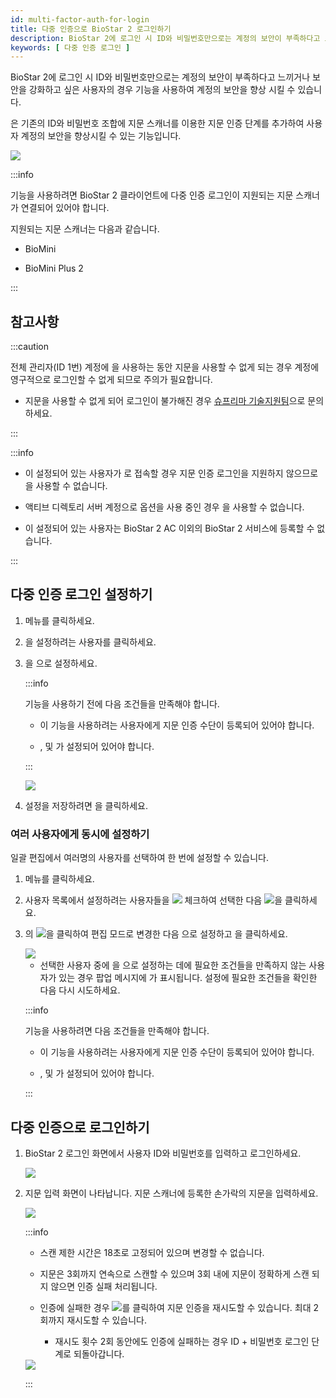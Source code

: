 ```yaml
---
id: multi-factor-auth-for-login
title: 다중 인증으로 BioStar 2 로그인하기
description: BioStar 2에 로그인 시 ID와 비밀번호만으로는 계정의 보안이 부족하다고 느끼거나 보안을 강화하고 싶은 사용자의 경우 다중 인증 로그인 기능을 사용하여 계정의 보안을 향상 시킬 수 있습니다.
keywords: [ 다중 인증 로그인 ]
---
```


BioStar 2에 로그인 시 ID와 비밀번호만으로는 계정의 보안이 부족하다고 느끼거나 보안을 강화하고 싶은 사용자의 경우 <Cmd sid="common.fingerprintLogin" /> 기능을 사용하여 계정의 보안을 향상 시킬 수 있습니다.

<Cmd sid="common.fingerprintLogin" />은 기존의 ID와 비밀번호 조합에 지문 스캐너를 이용한 지문 인증 단계를 추가하여 사용자 계정의 보안을 향상시킬 수 있는 기능입니다.

<Image src='/img/ko/biostar-297-login-full.png' className='none' caption />

:::info

<Cmd sid="common.fingerprintLogin" /> 기능을 사용하려면 BioStar 2 클라이언트에 다중 인증 로그인이 지원되는 지문 스캐너가 연결되어 있어야 합니다.

지원되는 지문 스캐너는 다음과 같습니다.

* BioMini

* BioMini Plus 2

:::

## 참고사항

:::caution

전체 관리자(ID 1번) 계정에 <Cmd sid="common.fingerprintLogin" />을 사용하는 동안 지문을 사용할 수 없게 되는 경우 계정에 영구적으로 로그인할 수 없게 되므로 주의가 필요합니다.

* 지문을 사용할 수 없게 되어 로그인이 불가해진 경우 [슈프리마 기술지원팀](https://support.supremainc.com)으로 문의하세요.

:::

:::info

* <Cmd sid="common.fingerprintLogin" />이 설정되어 있는 사용자가 <Cmd sid="cloud.title" />로 접속할 경우 지문 인증 로그인을 지원하지 않으므로 <Cmd sid="common.fingerprintLogin" />을 사용할 수 없습니다.

* 액티브 디렉토리 서버 계정으로 <Cmd sid="biostar.login" /> 옵션을 사용 중인 경우 <Cmd sid="common.fingerprintLogin" />을 사용할 수 없습니다.

* <Cmd sid="common.fingerprintLogin" />이 설정되어 있는 사용자는 BioStar 2 AC 이외의 BioStar 2 서비스에 등록할 수 없습니다.

:::

## 다중 인증 로그인 설정하기

1. <Cmd sid="common.gnb.user" /> 메뉴를 클릭하세요.

1. <Cmd sid="common.fingerprintLogin" />을 설정하려는 사용자를 클릭하세요.

1. <Cmd sid="common.fingerprintLogin" />을 <Cmd sid="user.fingerprintLogin.active" />으로 설정하세요.

    :::info

    <Cmd sid="common.fingerprintLogin" /> 기능을 사용하기 전에 다음 조건들을 만족해야 합니다.

    * 이 기능을 사용하려는 사용자에게 지문 인증 수단이 등록되어 있어야 합니다.

    * <Cmd sid="user.bioStarOperator" />, <Cmd sid="user.loginId" /> 및 <Cmd sid="common.password" />가 설정되어 있어야 합니다.

    :::

    <Image src='/img/ko/biostar-multi-factor-auth-1.png' caption />

1. 설정을 저장하려면 <Cmd sid="button.apply" />을 클릭하세요.

### 여러 사용자에게 동시에 설정하기

일괄 편집에서 여러명의 사용자를 선택하여 한 번에 설정할 수 있습니다.

1. <Cmd sid="common.gnb.user" /> 메뉴를 클릭하세요.

1. 사용자 목록에서 설정하려는 사용자들을 <Image src='/img/common/ico-checkbox.png' ico /> 체크하여 선택한 다음 <Image src='/img/ko/ico-batch-edit.png' ico />을 클릭하세요.

1. <Cmd sid="common.fingerprintLogin" />의 <Image src='/img/common/ico-batch-edit-activate-button.png' ico />을 클릭하여 편집 모드로 변경한 다음 <Cmd sid="user.fingerprintLogin.active" />으로 설정하고 <Cmd sid="button.ok" />을 클릭하세요.

    <Image src='/img/ko/biostar-multi-factor-auth-2.png' className='none' caption />

    * 선택한 사용자 중에 <Cmd sid="common.fingerprintLogin" />을 <Cmd sid="user.fingerprintLogin.active" />으로 설정하는 데에 필요한 조건들을 만족하지 않는 사용자가 있는 경우 팝업 메시지에 <Cmd sid="user.batchedit.popup.notavailableuser" />가 표시됩니다. 설정에 필요한 조건들을 확인한 다음 다시 시도하세요.

    :::info

    <Cmd sid="common.fingerprintLogin" /> 기능을 사용하려면 다음 조건들을 만족해야 합니다.

    * 이 기능을 사용하려는 사용자에게 지문 인증 수단이 등록되어 있어야 합니다.

    * <Cmd sid="user.bioStarOperator" />, <Cmd sid="user.loginId" /> 및 <Cmd sid="common.password" />가 설정되어 있어야 합니다.

    :::

## 다중 인증으로 로그인하기

1. BioStar 2 로그인 화면에서 사용자 ID와 비밀번호를 입력하고 로그인하세요.

    <Image src='/img/ko/biostar-297-login.png' caption />

1. 지문 입력 화면이 나타납니다. 지문 스캐너에 등록한 손가락의 지문을 입력하세요.

    <Image src='/img/ko/biostar-297-multi-factor-auth-3.png' caption />

    :::info

    * 스캔 제한 시간은 18초로 고정되어 있으며 변경할 수 없습니다.

    * 지문은 3회까지 연속으로 스캔할 수 있으며 3회 내에 지문이 정확하게 스캔 되지 않으면 인증 실패 처리됩니다.

    * 인증에 실패한 경우 <Image src='/img/ko/ico-retry.png' ico />를 클릭하여 지문 인증을 재시도할 수 있습니다. 최대 2회까지 재시도할 수 있습니다.

        * 재시도 횟수 2회 동안에도 인증에 실패하는 경우 ID + 비밀번호 로그인 단계로 되돌아갑니다.

    <Image src='/img/ko/biostar-297-multi-factor-auth-fail.png' caption />

    :::